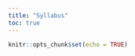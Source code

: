 ```yaml
---
title: "Syllabus"
toc: true
---
```


<script defer data-domain="rbtl-fs22.github.io/website" src="https://plausible.io/js/plausible.js"></script>


```r
knitr::opts_chunk$set(echo = TRUE)
```

# 

